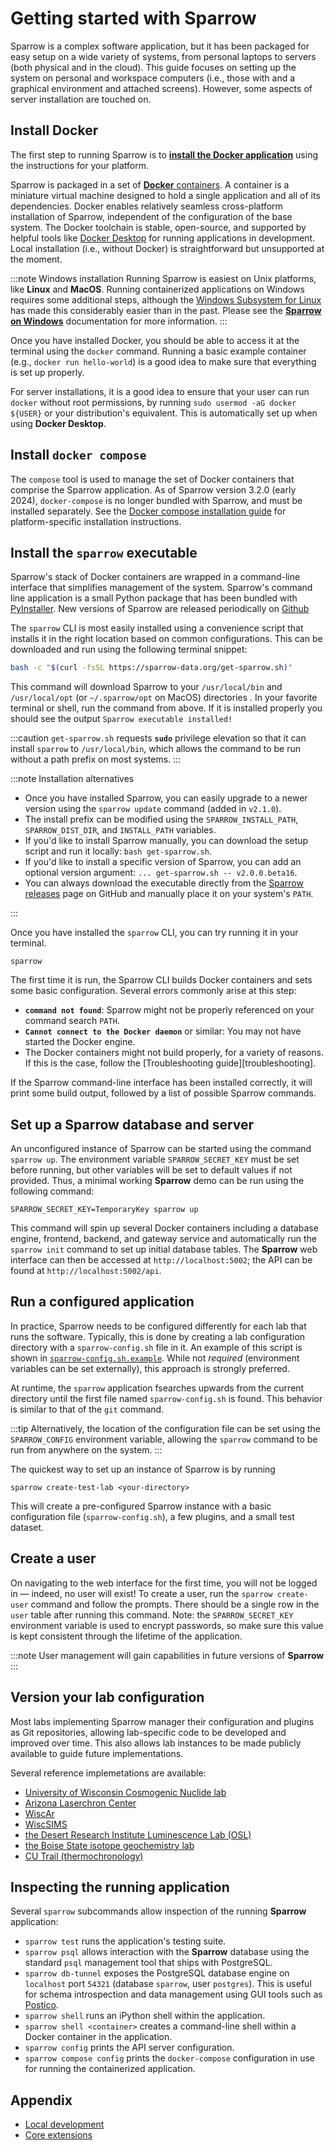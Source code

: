 
# Getting started with Sparrow

Sparrow is a complex software application, but it has been packaged for easy
setup on a wide variety of systems, from personal laptops to servers (both
physical and in the cloud). This guide focuses on setting up the system on
personal and workspace computers (i.e., those with and a graphical environment
and attached screens). However, some aspects of server installation are
touched on.

## Install Docker

The first step to running Sparrow is to
[**install the Docker application**](https://docs.docker.com/install/)
using the instructions for your platform.

Sparrow is packaged in a set of [**Docker** containers](https://www.docker.com/).
A container is a miniature
virtual machine designed to hold a single application and all of its
dependencies. Docker enables relatively seamless cross-platform installation of
Sparrow, independent of the configuration of the base system.
The Docker toolchain is stable, open-source, and supported by helpful tools like
[Docker Desktop][docker-desktop] for running applications in development.
Local installation (i.e., without Docker) is straightforward but unsupported at the
moment.

:::note Windows installation
Running Sparrow is easiest on Unix platforms, like **Linux** and **MacOS**.
Running containerized applications on Windows requires some additional steps, although the
[Windows Subsystem for Linux][wsl] has made this considerably easier than in the past.
Please see the [**Sparrow on Windows**](/docs/windows) documentation for more information.
:::

[docker-desktop]: http://docker.com/desktop
[wsl]: https://microsoft.com

<!--
In its containerized form, Sparrow can be installed easily
on any Unix environment. This containerized
distribution strategy will allow easy deployment on any infrastructure
(local, cloud hosting, AWS/Azure, etc.).
-->

Once you have installed Docker, you should be able to access it at the terminal
using the `docker` command. Running a basic example container (e.g., `docker run hello-world`)
is a good idea to make sure that everything is set up properly.

For server installations, it is a good idea to
ensure that your user can run `docker` without root permissions, by running
`sudo usermod -aG docker ${USER}` or your distribution's equivalent.
This is automatically set up when using **Docker Desktop**.

## Install `docker compose`

The `compose` tool is used to manage the set of Docker containers that comprise
the Sparrow application. As of Sparrow version 3.2.0 (early 2024), `docker-compose` is no longer
bundled with Sparrow, and must be installed separately. See the [Docker compose installation guide](https://docs.docker.com/compose/install/)
for platform-specific installation instructions.

## Install the `sparrow` executable

Sparrow's stack of Docker containers are wrapped in a command-line interface
that simplifies management of the system.
Sparrow's command line application is a small Python package that has been
bundled with [PyInstaller][pyinstaller]. New versions of Sparrow are released
periodically on [Github][sparrow-releases]

The `sparrow` CLI is most easily installed using a convenience script that
installs it in the right location based on common configurations. This can be
downloaded and run using the following terminal snippet:

```sh
bash -c "$(curl -fsSL https://sparrow-data.org/get-sparrow.sh)"
```

This command will download Sparrow to your `/usr/local/bin` and `/usr/local/opt` (or `~/.sparrow/opt` on MacOS) directories .
In your favorite terminal or shell, run the command from above. If it is installed properly you should
see the output `Sparrow executable installed!`

:::caution
`get-sparrow.sh` requests **`sudo`** privilege elevation so that it can
install `sparrow` to `/usr/local/bin`, which allows the command to be
run without a path prefix on most systems.
:::

:::note Installation alternatives

- Once you have installed Sparrow, you can easily upgrade to a newer version using the `sparrow update`
  command (added in `v2.1.0`).
- The install prefix can be modified using the `SPARROW_INSTALL_PATH`, `SPARROW_DIST_DIR`, and `INSTALL_PATH` variables.
- If you'd like to install Sparrow manually,
  you can download the setup script and run it locally: `bash get-sparrow.sh`.
- If you'd like to install a specific version of Sparrow, you can add an optional version argument:
  `... get-sparrow.sh -- v2.0.0.beta16`.
- You can always download the executable directly from the [Sparrow releases][sparrow-releases]
  page on GitHub and manually place it on your system's `PATH`.

:::

[pyinstaller]: https://pyinstaller.org
[sparrow-releases]: https://github.com/EarthCubeGeochron/Sparrow/releases

<!--
## Bundled Version

### Shell command

Downloading the bundled version of Sparrow occurs through a `curl` command. `curl` commands are used
to transfer data from servers.

This is the most updated `curl` command at this time. The most recent release can be found at [Sparrow's Github page](https://github.com/EarthCubeGeochron/Sparrow) in the right most column
under **Releases**. This command will download all the files to your `usr/local/bin` and `usr/local/opt` directories.
In your favorite terminal or shell, run the command from above. If it is installed properly you should
see the output _Sparrow executable installed!_
-->

Once you have installed the `sparrow` CLI, you can try running it in your terminal.

```shell
sparrow
```

The first time it is run, the Sparrow CLI builds Docker containers and sets some basic configuration.
Several errors commonly arise at this step:

- **`command not found`**: Sparrow might not be properly referenced on your command search `PATH`.
- **`Cannot connect to the Docker daemon`** or similar: You may not have started the Docker engine.
- The Docker containers might not build properly, for a variety of reasons.
  If this is the case, follow the [Troubleshooting guide][troubleshooting].

If the Sparrow command-line interface has been installed correctly, it will print some build output, followed
by a list of possible Sparrow commands.

## Set up a Sparrow database and server

An unconfigured instance of Sparrow can be started using the command `sparrow up`.
The environment variable `SPARROW_SECRET_KEY` must be set before running,
but other variables will be set to default values if not provided. Thus, a
minimal working **Sparrow** demo can be run using the following command:

```
SPARROW_SECRET_KEY=TemporaryKey sparrow up
```

This command will spin up several Docker containers including a
database engine, frontend, backend, and gateway service and
automatically run the `sparrow init`
command to set up initial database tables.
The **Sparrow** web interface can then be accessed at `http://localhost:5002`;
the API can be found at `http://localhost:5002/api`.

## Run a configured application

<!-- Or you can continute onto to [creating a new user](/docs/getting-started#creating-a-user) and
[creating a sparrow configuration](/docs/getting-started#running-a-configured-application). -->

In practice, Sparrow needs to be configured differently for each lab that runs
the software. Typically, this is done by creating a lab configuration directory with a
`sparrow-config.sh` file in it. An example of this script
is shown in [`sparrow-config.sh.example`](https://github.com/EarthCubeGeochron/Sparrow/blob/main/sparrow-config.sh.example).
While not _required_ (environment
variables can be set externally), this approach is strongly preferred.

At runtime, the `sparrow` application fsearches
upwards from the current directory until the first file named
`sparrow-config.sh` is found. This behavior is similar to that of the
`git` command.

:::tip
Alternatively, the location of the configuration
file can be set using the `SPARROW_CONFIG` environment variable, allowing
the `sparrow` command to be run from anywhere on the system.
:::

The quickest way to set up an instance of Sparrow is by running

```
sparrow create-test-lab <your-directory>
```

This will create a pre-configured Sparrow instance with a basic configuration file (`sparrow-config.sh`),
a few plugins, and a small test dataset.

<!--

```
git clone https://github.com/EarthCubeGeochron/Sparrow.git
cd Sparrow
```
### Installing the command-line interface

**Sparrow** is administered using the `sparrow` command-line
interface. This command wraps application management, database management,
and container-orchestration subcommands (wrapping [Docker compose](https://docs.docker.com/compose/))
in a single executable, simplifying basic management tasks.
Lab-specific subcommands (e.g. for import scripts) can be included in this
interface.

To install the command-line application, run the setup command within the
`Sparrow` repository directory (you will be asked for a password).

```
make install
```

This will build a development version of the
`sparrow` command-line runner.

### Running Sparrow

Typing `sparrow` at the command line will download and build containers
(this will take a long time on initial run)
and show the [application's help page](/docs/cli).
Seeing the help page successfully means the application has been installed.

-->

## Create a user

On navigating to the web interface for the first time, you will not be logged
in — indeed, no user will exist! To create a user, run the `sparrow create-user` command and follow the prompts. There should be a single row in
the `user` table after running this command. Note: the `SPARROW_SECRET_KEY`
environment variable is used to encrypt passwords, so make sure
this value is kept consistent through the lifetime of the application.

:::note
User management will gain capabilities in future versions of **Sparrow**
:::

## Version your lab configuration

Most labs implementing Sparrow manager their configuration and plugins as Git repositories, allowing lab-specific code
to be developed and improved over time.
This also allows lab instances to be made publicly available to guide future implementations.

Several reference implemetations are available:

- [University of Wisconsin Cosmogenic Nuclide lab](https://github.com/EarthCubeGeochron/sparrow-uw-cosmo)
- [Arizona Laserchron Center](https://github.com/EarthCubeGeochron/Sparrow-LaserChron)
- [WiscAr](https://github.com/EarthCubeGeochron/Sparrow-WiscAr)
- [WiscSIMS](https://github.com/EarthCubeGeochron/Sparrow-WiscSIMS)
- [the Desert Research Institute Luminescence Lab (OSL)](https://github.com/EarthCubeGeochron/Sparrow-luminescence-demo)
- [the Boise State isotope geochemistry lab](https://github.com/EarthCubeGeochron/Sparrow-BoiseState-IGL)
- [CU Trail (thermochronology)](https://github.com/EarthCubeGeochron/Sparrow-CU-TRaIL)

## Inspecting the running application

Several `sparrow` subcommands allow inspection of the running
**Sparrow** application:

- `sparrow test` runs the application's testing suite.
- `sparrow psql` allows interaction with the **Sparrow** database
  using the standard `psql` management tool that ships with PostgreSQL.
- `sparrow db-tunnel` exposes the PostgreSQL database engine
  on `localhost` port `54321` (database `sparrow`, user `postgres`).
  This is useful for schema introspection and data management
  using GUI tools such as [Postico](https://eggerapps.at/postico/).
- `sparrow shell` runs an iPython shell within the application.
- `sparrow shell <container>` creates a command-line shell within a Docker
  container in the application.
- `sparrow config` prints the API server configuration.
- `sparrow compose config` prints the `docker-compose` configuration
  in use for running the containerized application.

## Appendix

- [Local development](/docs/local-development)
- [Core extensions](/docs/core/extensions)


